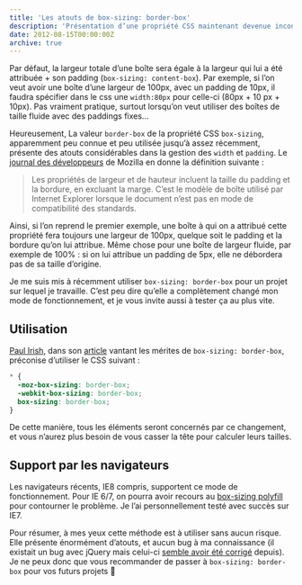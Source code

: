 ```yaml
---
title: 'Les atouts de box-sizing: border-box'
description: 'Présentation d’une propriété CSS maintenant devenue incontournable.'
date: 2012-08-15T00:00:00Z
archive: true
---
```


Par défaut, la largeur totale d’une boîte sera égale à la largeur qui lui a été attribuée + son padding (`box-sizing: content-box`). Par exemple, si l’on veut avoir une boîte d’une largeur de 100px, avec un padding de 10px, il faudra spécifier dans le css une `width:80px` pour celle-ci (80px + 10 px + 10px). Pas vraiment pratique, surtout lorsqu’on veut utiliser des boîtes de taille fluide avec des paddings fixes…

Heureusement, La valeur `border-box` de la propriété CSS `box-sizing`, apparemment peu connue et peu utilisée jusqu’à assez récemment, présente des atouts considérables dans la gestion des `width` et `padding`. Le [journal des développeurs](https://developer.mozilla.org/fr/docs/CSS/-moz-box-sizing) de Mozilla en donne la définition suivante :

> Les propriétés de largeur et de hauteur incluent la taille du padding et la bordure, en excluant la marge. C’est le modèle de boîte utilisé par Internet Explorer lorsque le document n’est pas en mode de compatibilité des standards.

Ainsi, si l’on reprend le premier exemple, une boîte à qui on a attribué cette propriété fera toujours une largeur de 100px, quelque soit le padding et la bordure qu’on lui attribue. Même chose pour une boîte de largeur fluide, par exemple de 100% : si on lui attribue un padding de 5px, elle ne débordera pas de sa taille d’origine.

Je me suis mis à récemment utiliser `box-sizing: border-box` pour un projet sur lequel je travaille. C’est peu dire qu’elle a complètement changé mon mode de fonctionnement, et je vous invite aussi à tester ça au plus vite.

## Utilisation

[Paul Irish](http://paulirish.com), dans son [article](http://paulirish.com/2012/box-sizing-border-box-ftw/) vantant les mérites de `box-sizing: border-box`, préconise d’utiliser le CSS suivant :

```css
* {
  -moz-box-sizing: border-box;
  -webkit-box-sizing: border-box;
  box-sizing: border-box;
}
```

De cette manière, tous les éléments seront concernés par ce changement, et vous n’aurez plus besoin de vous casser la tête pour calculer leurs tailles.

## Support par les navigateurs

Les navigateurs récents, IE8 compris, supportent ce mode de fonctionnement. Pour IE 6/7, on pourra avoir recours au [box-sizing polyfill](https://github.com/Schepp/box-sizing-polyfill) pour contourner le problème. Je l’ai personnellement testé avec succès sur IE7.

Pour résumer, à mes yeux cette méthode est à utiliser sans aucun risque. Elle présente énormément d’atouts, et aucun bug à ma connaissance (il existait un bug avec jQuery mais celui-ci [semble avoir été corrigé](http://bugs.jquery.com/ticket/11004) depuis). Je ne peux donc que vous recommander de passer à `box-sizing: border-box` pour vos futurs projets 🙂
